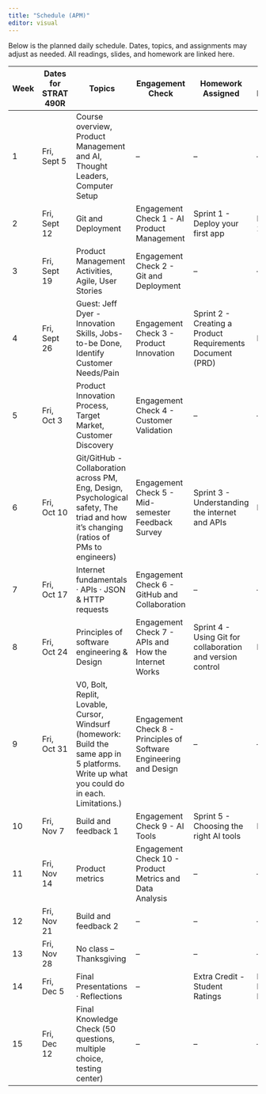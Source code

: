 ```yaml
---
title: "Schedule (APM)"
editor: visual
---
```


Below is the planned daily schedule. Dates, topics, and assignments may adjust as needed. All readings, slides, and homework are linked here.

| Week | Dates for STRAT 490R | Topics | Engagement Check | Homework Assigned | STRAT 490R Homework Due Date |
|------------|------------|----------------|------------|------------|------------|
| 1 | Fri, Sept 5 | Course overview, Product Management and AI, Thought Leaders, Computer Setup | – | – | – |
| 2 | Fri, Sept 12 | Git and Deployment | Engagement Check 1 - AI Product Management | Sprint 1 - Deploy your first app | Fri, Sept 26 |
| 3 | Fri, Sept 19 | Product Management Activities, Agile, User Stories | Engagement Check 2 - Git and Deployment | – | – |
| 4 | Fri, Sept 26 | Guest: Jeff Dyer - Innovation Skills, Jobs-to-be Done, Identify Customer Needs/Pain | Engagement Check 3 - Product Innovation | Sprint 2 - Creating a Product Requirements Document (PRD) | Fri, Oct 10 |
| 5 | Fri, Oct 3 | Product Innovation Process, Target Market, Customer Discovery | Engagement Check 4 - Customer Validation | – | – |
| 6 | Fri, Oct 10 | Git/GitHub - Collaboration across PM, Eng, Design, Psychological safety, The triad and how it's changing (ratios of PMs to engineers) | Engagement Check 5 - Mid-semester Feedback Survey | Sprint 3 - Understanding the internet and APIs | Fri, Oct 24 |
| 7 | Fri, Oct 17 | Internet fundamentals · APIs · JSON & HTTP requests | Engagement Check 6 - GitHub and Collaboration | – | – |
| 8 | Fri, Oct 24 | Principles of software engineering & Design | Engagement Check 7 - APIs and How the Internet Works | Sprint 4 - Using Git for collaboration and version control | Fri, Nov 14 |
| 9 | Fri, Oct 31 | V0, Bolt, Replit, Lovable, Cursor, Windsurf (homework: Build the same app in 5 platforms. Write up what you could do in each. Limitations.) | Engagement Check 8 - Principles of Software Engineering and Design | – | – |
| 10 | Fri, Nov 7 | Build and feedback 1 | Engagement Check 9 - AI Tools | Sprint 5 - Choosing the right AI tools | Fri, Nov 21 |
| 11 | Fri, Nov 14 | Product metrics | Engagement Check 10 - Product Metrics and Data Analysis | – | – |
| 12 | Fri, Nov 21 | Build and feedback 2 | – | – | – |
| 13 | Fri, Nov 28 | No class – Thanksgiving | – | – | – |
| 14 | Fri, Dec 5 | Final Presentations · Reflections | – | Extra Credit - Student Ratings | Final Product Demo Due |
| 15 | Fri, Dec 12 | Final Knowledge Check (50 questions, multiple choice, testing center) | – | – | – |
